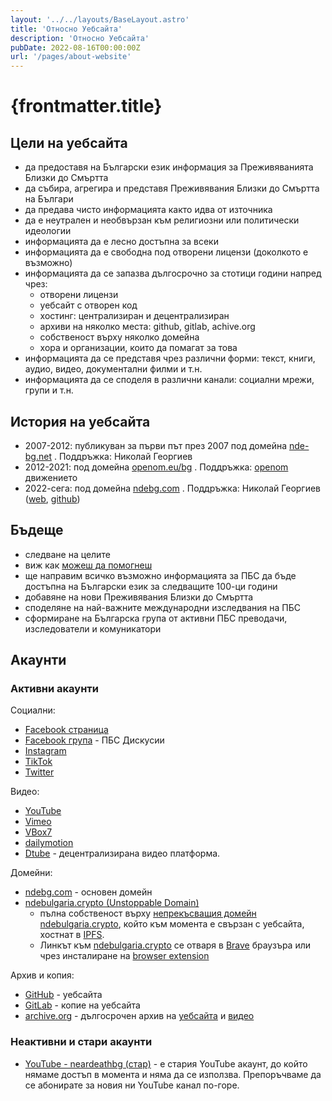 ```yaml
---
layout: '../../layouts/BaseLayout.astro'
title: 'Относно Уебсайта'
description: 'Относно Уебсайта'
pubDate: 2022-08-16T00:00:00Z
url: '/pages/about-website'
---
```




# {frontmatter.title}

## Цели на уебсайта

- да предоставя на Български език информация за Преживяванията Близки до Смъртта
- да събира, агрегира и представя Преживявания Близки до Смъртта на Българи
- да предава чисто информацията както идва от източника
- да е неутрален и необвързан към религиозни или политически идеологии
- информацията да е лесно достъпна за всеки
- информацията да е свободна под отворени лицензи (доколкото е възможно)
- информацията да се запазва дългосрочно за стотици години напред чрез:
  - отворени лицензи
  - уебсайт с отворен код
  - хостинг: централизиран и децентрализиран
  - архиви на няколко места: github, gitlab, achive.org
  - собственост върху няколко домейна
  - хора и организации, които да помагат за това
- информацията да се представя чрез различни форми: текст, книги, аудио, видео, документални филми и т.н.
- информацията да се споделя в различни канали: социални мрежи, групи и т.н.


## История на уебсайта

- 2007-2012: публикуван за първи път през 2007 под домейна [nde-bg.net](https://web.archive.org/web/20120725075953/http://nde-bg.net/) . Поддръжка: Николай Георгиев
- 2012-2021: под домейна [openom.eu/bg](https://web.archive.org/web/20210514174234/https://openom.eu/bg/near-death-experiences) . Поддръжка: [openom](https://web.archive.org/web/20170109144748/http://openom.eu/bg/mission-12-0-7-0) движението
- 2022-сега: под домейна [ndebg.com](https://ndebg.com) . Поддръжка: Николай Георгиев ([web](https://nikolayhg.com/), [github](https://github.com/nikolayhg))

## Бъдеще

- следване на целите
- виж как [можеш да помогнеш](/contribute/)
- ще направим всичко възможно информацията за ПБС да бъде достъпна на Български език за следващите 100-ци години
- добавяне на нови Преживявания Близки до Смъртта
- споделяне на най-важните международни изследвания на ПБС
- сформиране на Българска група от активни ПБС преводачи, изследователи и комуникатори

## Акаунти

### Активни акаунти

Социални:
- [<SVGFacebook/> Facebook страница](https://www.facebook.com/ndebulgaria/)
- [<SVGChat/> Facebook група](https://www.facebook.com/groups/ndebulgaria/) - ПБС Дискусии
- [<SVGInstagram/> Instagram](https://www.instagram.com/ndebulgaria/)
- [<SVGTikTok/> TikTok](https://tiktok.com/@ndebg)
- [<SVGTwitter/> Twitter](https://twitter.com/ndebulgaria)

Видео:
- [<SVGYouTube/> YouTube](https://www.youtube.com/channel/UCGjF_sRxrJ1_IXMGP8Ns10w)
- [<SVGVimeo/> Vimeo](https://vimeo.com/neardeathbg)
- [VBox7](https://www.vbox7.com/user:040d58a6d3)
- [dailymotion](https://www.dailymotion.com/ndebulgaria)
- [Dtube](https://d.tube/#!/c/ndebg2007) - децентрализирана видео платформа.

Домейни:
- [ndebg.com](https://ndebg.com) - основен домейн
- [ndebulgaria.crypto (Unstoppable Domain)](http://ndebulgaria.crypto/)
  - пълна собственост върху [непрекъсващия домейн](https://unstoppabledomains.com/) [ndebulgaria.crypto](http://ndebulgaria.crypto/), който към момента е свързан с уебсайта, хостнат в [IPFS](https://ipfs.io/).
  - Линкът към [ndebulgaria.crypto](http://ndebulgaria.crypto/) се отваря в [Brave](https://brave.com/) браузъра или чрез инсталиране на [browser extension](https://unstoppabledomains.com/extension)

Архив и копия:
- [<SVGGitHub/> GitHub](https://github.com/ndebg/) - уебсайта
- [<SVGGitLab/> GitLab](https://gitlab.com/ndebg/) - копие на уебсайта
- [<SVGArchiveBuilding/> archive.org](https://archive.org/details/@ndebg/) - дългосрочен архив на [уебсайта](https://archive.org/details/ndebg) и [видео](https://archive.org/details/ndebg-video)

### Неактивни и стари акаунти

- [<SVGYouTube/> YouTube - neardeathbg (стар)](https://www.youtube.com/user/neardeathbg) - е стария YouTube акаунт, до който нямаме достъп в момента и няма да се използва. Препоръчваме да се абонирате за новия ни YouTube канал по-горе.
